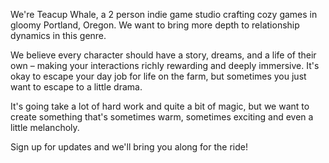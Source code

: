 We're Teacup Whale, a 2 person indie game studio crafting cozy games in gloomy Portland, Oregon. We want to bring more depth to relationship dynamics in this genre.

We believe every character should have a story, dreams, and a life of their own – making your interactions richly rewarding and deeply immersive. It's okay to escape your day job for life on the farm, but sometimes you just want to escape to a little drama.

It's going take a lot of hard work and quite a bit of magic, but we want to create something that's sometimes warm, sometimes exciting and even a little melancholy.

Sign up for updates and we'll bring you along for the ride!
